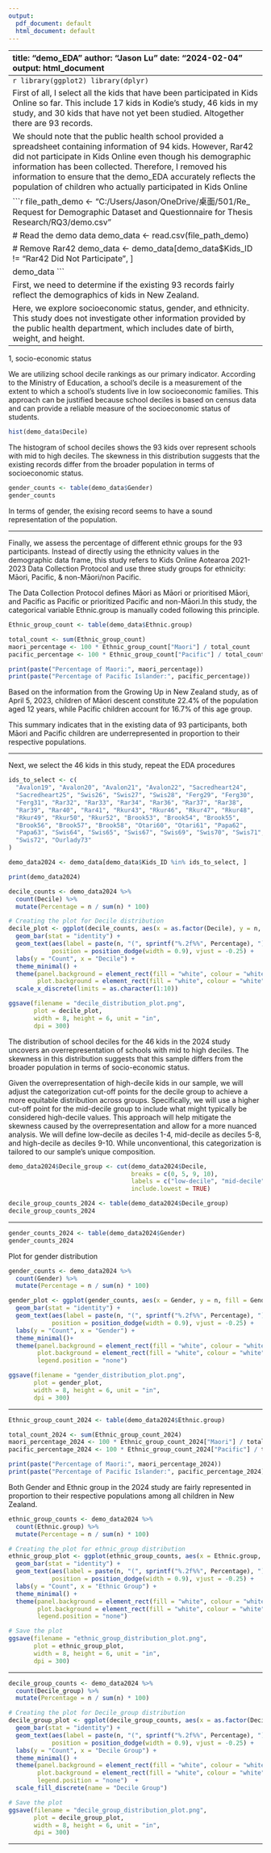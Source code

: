 ---
output:
  pdf_document: default
  html_document: default
---
---
title: "demo_EDA"
author: "Jason Lu"
date: "2024-02-04"
output: html_document


----------------------------------------------------------------------------------------------------------------------
```{r}
library(ggplot2)
library(dplyr)
```




First of all, I select all the kids that have been participated in Kids Online so far. This include 17 kids in Kodie's study, 46 kids in my study, and 30 kids that have not yet been studied. Altogether there are 93 records. 

We should note that the public health school provided a spreadsheet containing information of 94 kids. However, Rar42 did not participate in Kids Online even though his demographic information has been collected. Therefore, I removed his information to ensure that the demo_EDA accurately reflects the population of children who actually participated in Kids Online 

```{r}
file_path_demo <- "C:/Users/Jason/OneDrive/桌面/501/Re_ Request for Demographic Dataset and Questionnaire for Thesis Research/RQ3/demo.csv"

# Read the demo data
demo_data <- read.csv(file_path_demo)


# Remove Rar42
demo_data <- demo_data[demo_data$Kids_ID != "Rar42 Did Not Participate", ]


demo_data
```

First, we need to determine if the existing 93 records fairly reflect the demographics of kids in New Zealand. 

Here, we explore socioeconomic status, gender, and ethnicity. This study does not investigate other information provided by the public health department, which includes date of birth, weight, and height.   

----------------------------------------------------------------------------------------------------------------------

1, socio-economic status

We are utilizing school decile rankings as our primary indicator. According to the Ministry of Education, a school’s decile is a measurement of the extent to which a school’s students live in low socioeconomic families. This approach can be justified because school deciles is based on census data and can provide a reliable measure of the socioeconomic status of students.

```{r}
hist(demo_data$Decile)
```

The histogram of school deciles shows the 93 kids over represent schools with mid to high deciles. The skewness in this distribution suggests that the existing records differ from the broader population in terms of socioeconomic status.


```{r}
gender_counts <- table(demo_data$Gender)
gender_counts
```
In terms of gender, the exising record seems to have a sound representation of the population. 

----------------------------------------------------------------------------------------------------------------------

Finally, we assess the percentage of different ethnic groups for the 93 participants. Instead of directly using the ethnicity values in the demographic data frame, this study refers to Kids Online Aotearoa 2021-2023 Data Collection Protocol and use three study groups for ethnicity: Māori, Pacific, & non-Māori/non Pacific. 

The Data Collection Protocol defines Māori as Māori or prioritised Māori, and Pacific as Pacific or prioritized Pacific and non-Māori.In this study, the categorical variable Ethnic.group is manually coded following this principle. 

```{r}
Ethnic_group_count <- table(demo_data$Ethnic.group)

total_count <- sum(Ethnic_group_count)
maori_percentage <- 100 * Ethnic_group_count["Maori"] / total_count
pacific_percentage <- 100 * Ethnic_group_count["Pacific"] / total_count

print(paste("Percentage of Maori:", maori_percentage))
print(paste("Percentage of Pacific Islander:", pacific_percentage))
```
Based on the information from the Growing Up in New Zealand study, as of April 5, 2023, children of Māori descent constitute 22.4% of the population aged 12 years, while Pacific children account for 16.7% of this age group. 


This summary indicates that in the existing data of 93 participants, both Māori and Pacific children are  underrepresented in proportion to their respective populations. 

----------------------------------------------------------------------------------------------------------------------

Next, we select the 46 kids in this study, repeat the EDA procedures 

```{r}
ids_to_select <- c(
  "Avalon19", "Avalon20", "Avalon21", "Avalon22", "Sacredheart24",
  "Sacredheart25", "Swis26", "Swis27", "Swis28", "Ferg29", "Ferg30",
  "Ferg31", "Rar32", "Rar33", "Rar34", "Rar36", "Rar37", "Rar38",
  "Rar39", "Rar40", "Rar41", "Rkur43", "Rkur46", "Rkur47", "Rkur48",
  "Rkur49", "Rkur50", "Rkur52", "Brook53", "Brook54", "Brook55",
  "Brook56", "Brook57", "Brook58", "Otari60", "Otari61", "Papa62",
  "Papa63", "Swis64", "Swis65", "Swis67", "Swis69", "Swis70", "Swis71",
  "Swis72", "Ourlady73"
)

demo_data2024 <- demo_data[demo_data$Kids_ID %in% ids_to_select, ]

print(demo_data2024)

```



```{r}

decile_counts <- demo_data2024 %>%
  count(Decile) %>%
  mutate(Percentage = n / sum(n) * 100)

# Creating the plot for Decile distribution
decile_plot <- ggplot(decile_counts, aes(x = as.factor(Decile), y = n, fill = Decile)) +
  geom_bar(stat = "identity") +
  geom_text(aes(label = paste(n, "(", sprintf("%.2f%%", Percentage), ")", sep = "")),
            position = position_dodge(width = 0.9), vjust = -0.25) +
  labs(y = "Count", x = "Decile") +
  theme_minimal() +
  theme(panel.background = element_rect(fill = "white", colour = "white"), 
        plot.background = element_rect(fill = "white", colour = "white")) +
  scale_x_discrete(limits = as.character(1:10)) 

ggsave(filename = "decile_distribution_plot.png", 
       plot = decile_plot,
       width = 8, height = 6, unit = "in", 
       dpi = 300)


```


The distribution of school deciles for the 46 kids in the 2024 study uncovers an overrepresentation of schools with mid to high deciles. The skewness in this distribution suggests that this sample differs from the broader population in terms of socio-economic status.

Given the overrepresentation of high-decile kids in our sample, we will adjust the categorization cut-off points for the decile group to achieve a more equitable distribution across groups. Specifically, we will use a higher cut-off point for the mid-decile group to include what might typically be considered high-decile values. This approach will help mitigate the skewness caused by the overrepresentation and allow for a more nuanced analysis. We will define low-decile as deciles 1-4, mid-decile as deciles 5-8, and high-decile as deciles 9-10. While unconventional, this categorization is tailored to our sample’s unique composition.

```{r}
demo_data2024$Decile_group <- cut(demo_data2024$Decile, 
                                  breaks = c(0, 5, 9, 10), 
                                  labels = c("low-decile", "mid-decile", "high-decile"), 
                                  include.lowest = TRUE)

decile_group_counts_2024 <- table(demo_data2024$Decile_group)
decile_group_counts_2024
```

----------------------------------------------------------------------------------------------------------------------

```{r}
gender_counts_2024 <- table(demo_data2024$Gender)
gender_counts_2024
```
Plot for gender distribution
```{r}

gender_counts <- demo_data2024 %>%
  count(Gender) %>%
  mutate(Percentage = n / sum(n) * 100)

gender_plot <- ggplot(gender_counts, aes(x = Gender, y = n, fill = Gender)) +
  geom_bar(stat = "identity") +
  geom_text(aes(label = paste(n, "(", sprintf("%.2f%%", Percentage), ")", sep = "")), 
            position = position_dodge(width = 0.9), vjust = -0.25) +
  labs(y = "Count", x = "Gender") +
  theme_minimal()+
  theme(panel.background = element_rect(fill = "white", colour = "white"), 
        plot.background = element_rect(fill = "white", colour = "white"),
        legend.position = "none") 

ggsave(filename = "gender_distribution_plot.png", 
       plot = gender_plot, 
       width = 8, height = 6, unit = "in", 
       dpi = 300) 

```


----------------------------------------------------------------------------------------------------------------------


```{r}
Ethnic_group_count_2024 <- table(demo_data2024$Ethnic.group)

total_count_2024 <- sum(Ethnic_group_count_2024)
maori_percentage_2024 <- 100 * Ethnic_group_count_2024["Maori"] / total_count_2024
pacific_percentage_2024 <- 100 * Ethnic_group_count_2024["Pacific"] / total_count_2024

print(paste("Percentage of Maori:", maori_percentage_2024))
print(paste("Percentage of Pacific Islander:", pacific_percentage_2024))
```

Both Gender and Ethnic group in the 2024 study are fairly represented in proportion to their respective populations among all children in New Zealand. 


```{r}

ethnic_group_counts <- demo_data2024 %>%
  count(Ethnic.group) %>%
  mutate(Percentage = n / sum(n) * 100)

# Creating the plot for ethnic_group distribution
ethnic_group_plot <- ggplot(ethnic_group_counts, aes(x = Ethnic.group, y = n, fill = Ethnic.group)) +
  geom_bar(stat = "identity") +
  geom_text(aes(label = paste(n, "(", sprintf("%.2f%%", Percentage), ")", sep = "")),
            position = position_dodge(width = 0.9), vjust = -0.25) +
  labs(y = "Count", x = "Ethnic Group") +
  theme_minimal() +
  theme(panel.background = element_rect(fill = "white", colour = "white"), 
        plot.background = element_rect(fill = "white", colour = "white"),
        legend.position = "none") 

# Save the plot 
ggsave(filename = "ethnic_group_distribution_plot.png", 
       plot = ethnic_group_plot, 
       width = 8, height = 6, unit = "in", 
       dpi = 300)

```


----------------------------------------------------------------------------------------------------------------------


```{r}
decile_group_counts <- demo_data2024 %>%
  count(Decile_group) %>%
  mutate(Percentage = n / sum(n) * 100)

# Creating the plot for Decile_group distribution
decile_group_plot <- ggplot(decile_group_counts, aes(x = as.factor(Decile_group), y = n, fill = as.factor(Decile_group))) +
  geom_bar(stat = "identity") +
  geom_text(aes(label = paste(n, "(", sprintf("%.2f%%", Percentage), ")", sep = "")),
            position = position_dodge(width = 0.9), vjust = -0.25) +
  labs(y = "Count", x = "Decile Group") +
  theme_minimal() +
  theme(panel.background = element_rect(fill = "white", colour = "white"), 
        plot.background = element_rect(fill = "white", colour = "white"),
        legend.position = "none")  +
  scale_fill_discrete(name = "Decile Group")

# Save the plot 
ggsave(filename = "decile_group_distribution_plot.png", 
       plot = decile_group_plot,
       width = 8, height = 6, unit = "in", 
       dpi = 300)

```

----------------------------------------------------------------------------------------------------------------------

